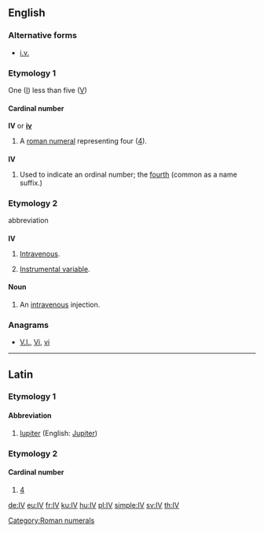 ==English==

===Alternative forms===
* [[i.v.]]

===Etymology 1===
One ([[I]]) less than five ([[V]])

====Cardinal number====
'''IV''' or '''[[iv]]'''

# A [[roman numeral]] representing four ([[four|4]]).

===={{abbreviation}}====
'''IV'''

# Used to indicate an ordinal number; the [[fourth]] (common as a name suffix.)

===Etymology 2===
abbreviation

===={{initialism}}====
'''IV'''

# {{medicine}} [[intravenous|Intravenous]].
# {{statistics}} [[instrumental variable|Instrumental variable]].

====Noun====
{{en-noun}}

# {{medicine}} An [[intravenous]] injection.

===Anagrams===
* [[V.I.#English|V.I.]], [[Vi#English|Vi]], [[vi#English|vi]]

[[Category:Roman numerals]]

----

==Latin==

===Etymology 1===

====Abbreviation====
{{infl|la|abbreviation}}

# [[Iupiter]] (English: [[Jupiter]])

===Etymology 2===

====Cardinal number====
{{infl|la|cardinal number}}

# [[4]]

[[de:IV]]
[[eu:IV]]
[[fr:IV]]
[[ku:IV]]
[[hu:IV]]
[[pl:IV]]
[[simple:IV]]
[[sv:IV]]
[[th:IV]]